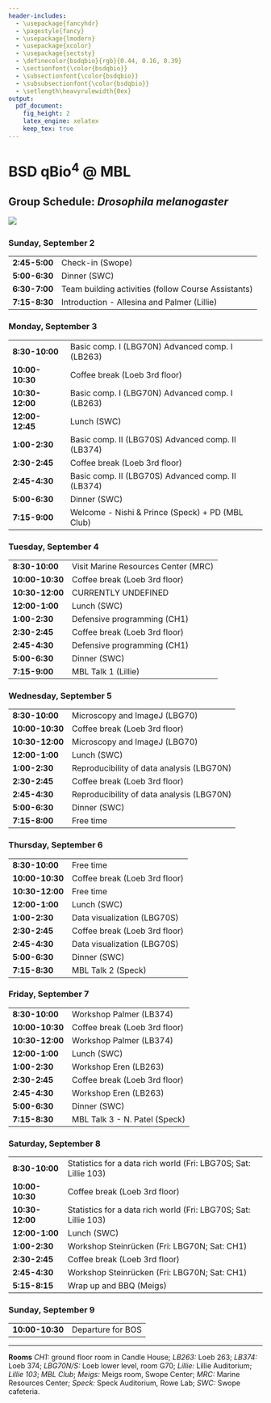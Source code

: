 ```yaml
---
header-includes:
  - \usepackage{fancyhdr}
  - \pagestyle{fancy}
  - \usepackage{lmodern}
  - \usepackage{xcolor}
  - \usepackage{sectsty}
  - \definecolor{bsdqbio}{rgb}{0.44, 0.16, 0.39}
  - \sectionfont{\color{bsdqbio}}
  - \subsectionfont{\color{bsdqbio}}
  - \subsubsectionfont{\color{bsdqbio}}
  - \setlength\heavyrulewidth{0ex}
output:
  pdf_document:
    fig_height: 2
    latex_engine: xelatex
    keep_tex: true
---
```

# BSD qBio$^4$ @ MBL

## Group Schedule: *Drosophila melanogaster*
 ![](https://github.com/StefanoAllesina/BSD-QBio4/raw/master/logo_group/Drosophila_melanogaster.png)     

### Sunday, September 2 

------------------    -----------------------------------------------------------------
**2:45-5:00**         Check-in (Swope)                                                 
**5:00-6:30**         Dinner (SWC)                                                     
**6:30-7:00**         Team building activities (follow Course Assistants)              
**7:15-8:30**         Introduction - Allesina and Palmer (Lillie)                      
------------------    -----------------------------------------------------------------

### Monday, September 3 

------------------    -----------------------------------------------------------------
**8:30-10:00**        Basic comp. I (LBG70N) Advanced comp. I (LB263)                  
**10:00-10:30**       Coffee break (Loeb 3rd floor)                                    
**10:30-12:00**       Basic comp. I (LBG70N) Advanced comp. I (LB263)                  
**12:00-12:45**       Lunch (SWC)                                                      
**1:00-2:30**         Basic comp. II (LBG70S) Advanced comp. II (LB374)                
**2:30-2:45**         Coffee break (Loeb 3rd floor)                                    
**2:45-4:30**         Basic comp. II (LBG70S) Advanced comp. II (LB374)                
**5:00-6:30**         Dinner (SWC)                                                     
**7:15-9:00**         Welcome - Nishi & Prince (Speck) + PD (MBL Club)                 
------------------    -----------------------------------------------------------------

### Tuesday, September 4 

------------------    -----------------------------------------------------------------
**8:30-10:00**        Visit Marine Resources Center (MRC)                              
**10:00-10:30**       Coffee break (Loeb 3rd floor)                                    
**10:30-12:00**       CURRENTLY UNDEFINED                                              
**12:00-1:00**        Lunch (SWC)                                                      
**1:00-2:30**         Defensive programming (CH1)                                      
**2:30-2:45**         Coffee break (Loeb 3rd floor)                                    
**2:45-4:30**         Defensive programming (CH1)                                      
**5:00-6:30**         Dinner (SWC)                                                     
**7:15-9:00**         MBL Talk 1 (Lillie)                                              
------------------    -----------------------------------------------------------------

### Wednesday, September 5 

------------------    -----------------------------------------------------------------
**8:30-10:00**        Microscopy and ImageJ (LBG70)                                    
**10:00-10:30**       Coffee break (Loeb 3rd floor)                                    
**10:30-12:00**       Microscopy and ImageJ (LBG70)                                    
**12:00-1:00**        Lunch (SWC)                                                      
**1:00-2:30**         Reproducibility of data analysis (LBG70N)                        
**2:30-2:45**         Coffee break (Loeb 3rd floor)                                    
**2:45-4:30**         Reproducibility of data analysis (LBG70N)                        
**5:00-6:30**         Dinner (SWC)                                                     
**7:15-8:00**         Free time                                                        
------------------    -----------------------------------------------------------------

### Thursday, September 6 

------------------    -----------------------------------------------------------------
**8:30-10:00**        Free time                                                        
**10:00-10:30**       Coffee break (Loeb 3rd floor)                                    
**10:30-12:00**       Free time                                                        
**12:00-1:00**        Lunch (SWC)                                                      
**1:00-2:30**         Data visualization (LBG70S)                                      
**2:30-2:45**         Coffee break (Loeb 3rd floor)                                    
**2:45-4:30**         Data visualization (LBG70S)                                      
**5:00-6:30**         Dinner (SWC)                                                     
**7:15-8:30**         MBL Talk 2 (Speck)                                               
------------------    -----------------------------------------------------------------

### Friday, September 7 

------------------    -----------------------------------------------------------------
**8:30-10:00**        Workshop Palmer (LB374)                                          
**10:00-10:30**       Coffee break (Loeb 3rd floor)                                    
**10:30-12:00**       Workshop Palmer (LB374)                                          
**12:00-1:00**        Lunch (SWC)                                                      
**1:00-2:30**         Workshop Eren (LB263)                                            
**2:30-2:45**         Coffee break (Loeb 3rd floor)                                    
**2:45-4:30**         Workshop Eren (LB263)                                            
**5:00-6:30**         Dinner (SWC)                                                     
**7:15-8:30**         MBL Talk 3 -  N. Patel (Speck)                                   
------------------    -----------------------------------------------------------------

### Saturday, September 8 

------------------    -----------------------------------------------------------------
**8:30-10:00**        Statistics for a data rich world (Fri: LBG70S; Sat: Lillie 103)  
**10:00-10:30**       Coffee break (Loeb 3rd floor)                                    
**10:30-12:00**       Statistics for a data rich world (Fri: LBG70S; Sat: Lillie 103)  
**12:00-1:00**        Lunch (SWC)                                                      
**1:00-2:30**         Workshop Steinrücken (Fri: LBG70N; Sat: CH1)                     
**2:30-2:45**         Coffee break (Loeb 3rd floor)                                    
**2:45-4:30**         Workshop Steinrücken (Fri: LBG70N; Sat: CH1)                     
**5:15-8:15**         Wrap up and BBQ (Meigs)                                          
------------------    -----------------------------------------------------------------

### Sunday, September 9 

------------------    -----------------------------------------------------------------
**10:00-10:30**       Departure for BOS                                                
------------------    -----------------------------------------------------------------



-------


**Rooms** *CH1:* ground floor room in Candle House; *LB263:* Loeb 263; *LB374:* Loeb 374; 
*LBG70N/S:* Loeb lower level, room G70; *Lillie:* Lillie Auditorium; 
*Lillie 103*; *MBL Club*; *Meigs:* Meigs room, Swope Center; 
*MRC:* Marine Resources Center; 
*Speck:* Speck Auditorium, Rowe Lab; *SWC:* Swope cafeteria.
  
